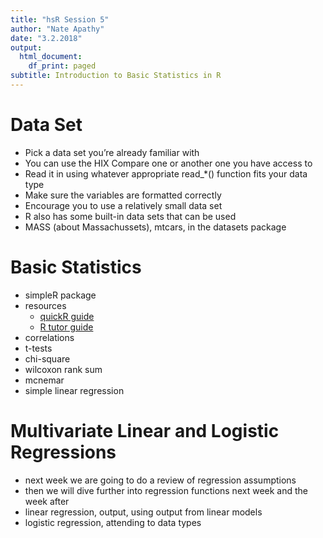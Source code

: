 ```yaml
---
title: "hsR Session 5"
author: "Nate Apathy"
date: "3.2.2018"
output:
  html_document:
    df_print: paged
subtitle: Introduction to Basic Statistics in R
---
```

# Data Set
- Pick a data set you're already familiar with
- You can use the HIX Compare one or another one you have access to
- Read it in using whatever appropriate read_*() function fits your data type
- Make sure the variables are formatted correctly
- Encourage you to use a relatively small data set
- R also has some built-in data sets that can be used
- MASS (about Massachussets), mtcars, in the datasets package

# Basic Statistics
- simpleR package
- resources
    - [quickR guide](https://www.statmethods.net/stats/index.html)
    - [R tutor guide](http://www.r-tutor.com/elementary-statistics)
- correlations
- t-tests
- chi-square
- wilcoxon rank sum
- mcnemar
- simple linear regression

# Multivariate Linear and Logistic Regressions
- next week we are going to do a review of regression assumptions
- then we will dive further into regression functions next week and the week after
- linear regression, output, using output from linear models
- logistic regression, attending to data types
